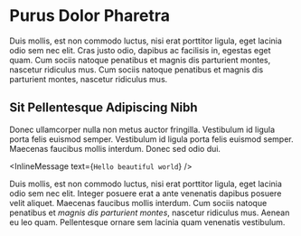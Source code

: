 # Purus Dolor Pharetra

Duis mollis, est non commodo luctus, nisi erat porttitor ligula, eget lacinia odio sem nec elit. Cras justo odio, dapibus ac facilisis in, egestas eget quam. Cum sociis natoque penatibus et magnis dis parturient montes, nascetur ridiculus mus. Cum sociis natoque penatibus et magnis dis parturient montes, nascetur ridiculus mus.

## Sit Pellentesque Adipiscing Nibh

Donec ullamcorper nulla non metus auctor fringilla. Vestibulum id ligula porta felis euismod semper. Vestibulum id ligula porta felis euismod semper. Maecenas faucibus mollis interdum. Donec sed odio dui.

<InlineMessage text={`Hello beautiful world`} />

Duis mollis, est non commodo luctus, nisi erat porttitor ligula, eget lacinia odio sem nec elit. Integer posuere erat a ante venenatis dapibus posuere velit aliquet. Maecenas faucibus mollis interdum. Cum sociis natoque penatibus et _magnis dis parturient montes_, nascetur ridiculus mus. Aenean eu leo quam. Pellentesque ornare sem lacinia quam venenatis vestibulum.
